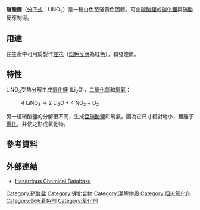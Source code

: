 {{chembox
| Watchedfields = changed
| verifiedrevid = 269325477
| ImageFile = lithium nitrate.png
| ImageSize = 150px
| ImageFile2 = Lithium_nitrate.jpg
| IUPACName =
| OtherNames =
| Section1 = {{Chembox Identifiers
| CASNo = 7790-69-4
| CASNo_Ref = {{cascite}}
| PubChem = 10129889
  }}
| Section2 = {{Chembox Properties
| Formula = LiNO<sub>3</sub>
| MolarMass = 68.946
| Appearance = 白色至淺黃色固體
| Density = 2.38 g/cm<sup>3</sup>
| MeltingPtC = 255
| BoilingPt = 873 K 分解
| Solubility = 90 g/100 mL (28 °C) <br /> 234 g/100 mL (100 °C)
| SolubleOther = 溶於[[甲醇|甲醇]], [[嘧啶|嘧啶]], [[氨水|氨水]]
| RefractIndex = 1.735 <ref>Pradyot Patnaik. ''Handbook of Inorganic Chemicals''. McGraw-Hill, 2002, ISBN 0-07-049439-8</ref>
  }}
| Section4 = {{Chembox Thermochemistry
| DeltaHf = -7.007 kJ/g
| DeltaHc =
| Entropy =
| HeatCapacity =
  }}
| Section7 = {{Chembox Hazards
| ExternalMSDS =
| EUIndex = 沒列出
| MainHazards = 氧化劑，刺激性
| NFPA-H = 1
| NFPA-F = 0
| NFPA-R = 0
| NFPA-O = OX
| FlashPt = 不可燃
  }}
| Section8 = {{Chembox Related
| OtherAnions =
| OtherCations = [[硝酸鈉|硝酸鈉]]<br />[[硝酸鉀|硝酸鉀]]<br />[[硝酸銣|硝酸銣]]<br />[[硝酸銫|硝酸銫]]
| OtherCpds = [[硫酸鋰|硫酸鋰]]<br />[[氯化鋰|氯化鋰]]
  }}
}}

'''硝酸鋰'''（[[分子式|分子式]]：LiNO<sub>3</sub>）是一種白色至淺黃色固體。可由[[碳酸鋰|碳酸鋰]]或[[碳化鋰|碳化鋰]]與[[硝酸|硝酸]]反應制得。

== 用途 ==

在生產中可用於製作[[煙花|煙花]]（[[焰色反應|焰色反應]]為紅色），和發煙筒。

== 特性 ==

LiNO<sub>3</sub>受熱分解生成[[氧化鋰|氧化鋰]] (Li<sub>2</sub>O)，[[二氧化氮|二氧化氮]]和[[氧氣|氧氣]]：

: 4 LiNO<sub>3</sub>  →   2 Li<sub>2</sub>O + 4 NO<sub>2</sub>  +  O<sub>2</sub>

另一組硝酸鹽的分解很不同，生成[[亞硝酸鹽|亞硝酸鹽]]和氧氣。因為它尺寸相對地小，鋰離子[[極化|極化]]，并使之形成氧化物。

== 參考資料 ==
{{reflist}}

== 外部連結 ==
* [http://ull.chemistry.uakron.edu/erd/chemicals1/7/6673.html Hazardous Chemical Database]{{dead link|date=2018年1月 |bot=InternetArchiveBot |fix-attempted=yes }}

{{nitrates}}
{{鋰化合物}}

{{inorganic-compound-stub}}

[[Category:硝酸盐|Category:硝酸盐]]
[[Category:锂化合物|Category:锂化合物]]
[[Category:潮解物质|Category:潮解物质]]
[[Category:烟火氧化剂|Category:烟火氧化剂]]
[[Category:烟火着色剂|Category:烟火着色剂]]
[[Category:氧化剂|Category:氧化剂]]